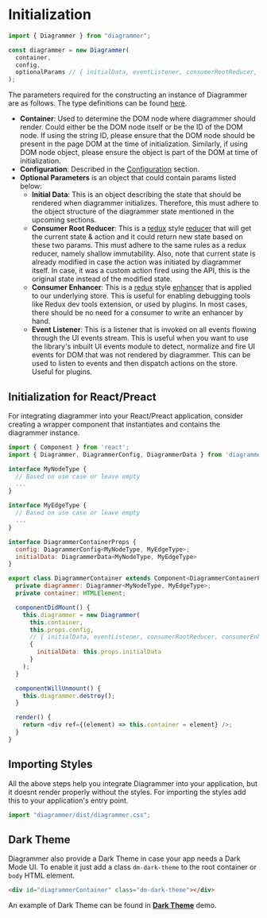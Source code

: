 
<Meta title="Docs/Usage/Initialization" />

# Initialization

```javascript
import { Diagrammer } from "diagrammer";

const diagrammer = new Diagrammer(
  container,
  config,
  optionalParams // { initialData, eventListener, consumerRootReducer, consumerEnhancer }
);
```

The parameters required for the constructing an instance of Diagrammer are as follows. The type definitions can be found <a href="typedoc/classes/index.Diagrammer.html#constructor" target="_blank">here</a>.

* **Container**: Used to determine the DOM node where diagrammer should render. Could either be the DOM node itself or be the ID of the DOM node. If using the string ID, please ensure that the DOM node should be present in the page DOM at the time of initialization. Similarly, if using DOM node object, please ensure the object is part of the DOM at time of initialization.
* **Configuration**: Described in the [Configuration](?path=/story/docs-usage-configuration--page) section.
* **Optional Parameters** is an object that could contain params listed below:
  * **Initial Data**: This is an object describing the state that should be rendered when diagrammer initializes. Therefore, this must adhere to the object structure of the diagrammer state mentioned in the upcoming sections.
  * **Consumer Root Reducer**: This is a [redux](https://redux.js.org/) style [reducer](https://redux.js.org/basics/reducers) that will get the current state & action and it could return new state based on these two params. This must adhere to the same rules as a redux reducer, namely shallow immutability. Also, note that current state is already modified in case the action was initiated by diagrammer itself. In case, it was a custom action fired using the API, this is the original state instead of the modified state.
  * **Consumer Enhancer**: This is a [redux](https://redux.js.org/) style [enhancer](https://redux.js.org/advanced/middleware) that is applied to our underlying store. This is useful for enabling debugging tools like Redux dev tools extension, or used by plugins. In most cases, there should be no need for a consumer to write an enhancer by hand.
  * **Event Listener**: This is a listener that is invoked on all events flowing through the UI events stream. This is useful when you want to use the library's inbuilt UI events module to detect, normalize and fire UI events for DOM that was not rendered by diagrammer. This can be used to listen to events and then dispatch actions on the store. Useful for plugins.

## Initialization for React/Preact

For integrating diagrammer into your React/Preact application, consider creating a wrapper component that instantiates and contains the diagrammer instance.

```javascript
import { Component } from 'react';
import { Diagrammer, DiagrammerConfig, DiagrammerData } from 'diagrammer';

interface MyNodeType {
  // Based on use case or leave empty
  ...
}

interface MyEdgeType {
  // Based on use case or leave empty
  ...
}

interface DiagrammerContainerProps {
  config: DiagrammerConfig<MyNodeType, MyEdgeType>;
  initialData: DiagrammerData<MyNodeType, MyEdgeType>
}

export class DiagrammerContainer extends Component<DiagrammerContainerProps> {
  private diagrammer: Diagrammer<MyNodeType, MyEdgeType>;
  private container: HTMLElement;

  componentDidMount() {
    this.diagrammer = new Diagrammer(
      this.container,
      this.props.config,
      // { initialData, eventListener, consumerRootReducer, consumerEnhancer }
      {
        initialData: this.props.initialData
      }
    );
  }

  componentWillUnmount() {
    this.diagrammer.destroy();
  }

  render() {
    return <div ref={(element) => this.container = element} />;
  }
}
```

## Importing Styles

All the above steps help you integrate Diagrammer into your application, but it doesnt render properly without the styles. For importing the styles add this to your application's entry point.

```javascript
import "diagrammer/dist/diagrammer.css";
```

## Dark Theme

Diagrammer also provide a Dark Theme in case your app needs a Dark Mode UI. To enable it just add a class `dm-dark-theme` to the root container or `body` HTML element.

```html
<div id="diagrammerContainer" class="dm-dark-theme"></div>
```

An example of Dark Theme can be found in **[Dark Theme](?path=/story/demos-diagrammer--dark-theme)** demo.
